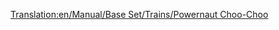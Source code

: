 [[Translation:en/Manual/Base Set/Trains/Powernaut Choo-Choo]]
{{es/Trenes|Imagen=[[File:en/Powernautchoochoo.png]]
|Nombre=Powernaut Choo-Choo
|Precio=35.156 € (17.578 £)
|Velocidad=96 km/h (60 mph)
|Peso=130 t
|Potencia=900 CV (671 kW)
|Coste-anual=4.264 € (2.132 £)
|Diseño=1952
|Duración=20
|Capacidad=--
|Descripción=Un tren ligeramente mejor que el «Ploddyphut Choo-Choo», pero no aporta nada especial.
|Vida-real=Ficticio.
}}